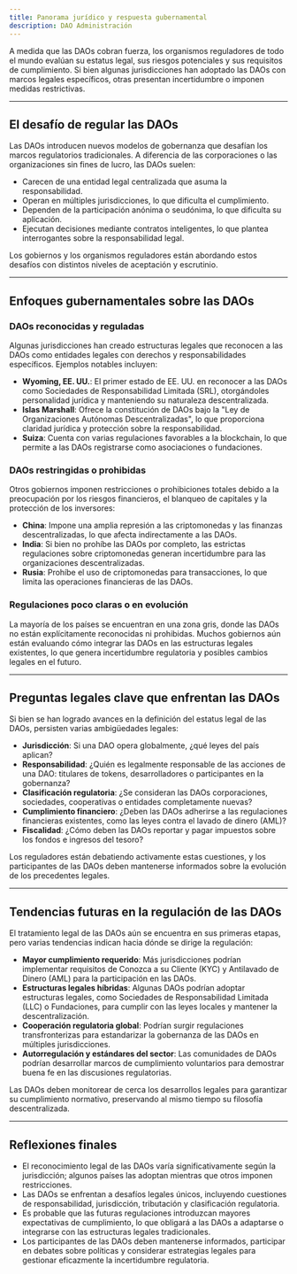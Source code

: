 ```yaml
---
title: Panorama jurídico y respuesta gubernamental
description: DAO Administración
---
```


A medida que las DAOs cobran fuerza, los organismos reguladores de todo el mundo evalúan su estatus legal, sus riesgos potenciales y sus requisitos de cumplimiento. Si bien algunas jurisdicciones han adoptado las DAOs con marcos legales específicos, otras presentan incertidumbre o imponen medidas restrictivas.

---

## **El desafío de regular las DAOs**

Las DAOs introducen nuevos modelos de gobernanza que desafían los marcos regulatorios tradicionales. A diferencia de las corporaciones o las organizaciones sin fines de lucro, las DAOs suelen:

- Carecen de una entidad legal centralizada que asuma la responsabilidad.
- Operan en múltiples jurisdicciones, lo que dificulta el cumplimiento.
- Dependen de la participación anónima o seudónima, lo que dificulta su aplicación.
- Ejecutan decisiones mediante contratos inteligentes, lo que plantea interrogantes sobre la responsabilidad legal.

Los gobiernos y los organismos reguladores están abordando estos desafíos con distintos niveles de aceptación y escrutinio.

---

## **Enfoques gubernamentales sobre las DAOs**

### **DAOs reconocidas y reguladas**
Algunas jurisdicciones han creado estructuras legales que reconocen a las DAOs como entidades legales con derechos y responsabilidades específicos. Ejemplos notables incluyen:

- **Wyoming, EE. UU.**: El primer estado de EE. UU. en reconocer a las DAOs como Sociedades de Responsabilidad Limitada (SRL), otorgándoles personalidad jurídica y manteniendo su naturaleza descentralizada.
- **Islas Marshall**: Ofrece la constitución de DAOs bajo la "Ley de Organizaciones Autónomas Descentralizadas", lo que proporciona claridad jurídica y protección sobre la responsabilidad.
- **Suiza**: Cuenta con varias regulaciones favorables a la blockchain, lo que permite a las DAOs registrarse como asociaciones o fundaciones.

### **DAOs restringidas o prohibidas**
Otros gobiernos imponen restricciones o prohibiciones totales debido a la preocupación por los riesgos financieros, el blanqueo de capitales y la protección de los inversores:

- **China**: Impone una amplia represión a las criptomonedas y las finanzas descentralizadas, lo que afecta indirectamente a las DAOs.
- **India**: Si bien no prohíbe las DAOs por completo, las estrictas regulaciones sobre criptomonedas generan incertidumbre para las organizaciones descentralizadas.
- **Rusia**: Prohíbe el uso de criptomonedas para transacciones, lo que limita las operaciones financieras de las DAOs.

### **Regulaciones poco claras o en evolución**
La mayoría de los países se encuentran en una zona gris, donde las DAOs no están explícitamente reconocidas ni prohibidas. Muchos gobiernos aún están evaluando cómo integrar las DAOs en las estructuras legales existentes, lo que genera incertidumbre regulatoria y posibles cambios legales en el futuro.

---

## **Preguntas legales clave que enfrentan las DAOs**

Si bien se han logrado avances en la definición del estatus legal de las DAOs, persisten varias ambigüedades legales:

- **Jurisdicción**: Si una DAO opera globalmente, ¿qué leyes del país aplican?
- **Responsabilidad**: ¿Quién es legalmente responsable de las acciones de una DAO: titulares de tokens, desarrolladores o participantes en la gobernanza?
- **Clasificación regulatoria**: ¿Se consideran las DAOs corporaciones, sociedades, cooperativas o entidades completamente nuevas?
- **Cumplimiento financiero**: ¿Deben las DAOs adherirse a las regulaciones financieras existentes, como las leyes contra el lavado de dinero (AML)?
- **Fiscalidad**: ¿Cómo deben las DAOs reportar y pagar impuestos sobre los fondos e ingresos del tesoro?

Los reguladores están debatiendo activamente estas cuestiones, y los participantes de las DAOs deben mantenerse informados sobre la evolución de los precedentes legales.

---

## **Tendencias futuras en la regulación de las DAOs**

El tratamiento legal de las DAOs aún se encuentra en sus primeras etapas, pero varias tendencias indican hacia dónde se dirige la regulación:

- **Mayor cumplimiento requerido**: Más jurisdicciones podrían implementar requisitos de Conozca a su Cliente (KYC) y Antilavado de Dinero (AML) para la participación en las DAOs.
- **Estructuras legales híbridas**: Algunas DAOs podrían adoptar estructuras legales, como Sociedades de Responsabilidad Limitada (LLC) o Fundaciones, para cumplir con las leyes locales y mantener la descentralización.
- **Cooperación regulatoria global**: Podrían surgir regulaciones transfronterizas para estandarizar la gobernanza de las DAOs en múltiples jurisdicciones.
- **Autorregulación y estándares del sector**: Las comunidades de DAOs podrían desarrollar marcos de cumplimiento voluntarios para demostrar buena fe en las discusiones regulatorias.

Las DAOs deben monitorear de cerca los desarrollos legales para garantizar su cumplimiento normativo, preservando al mismo tiempo su filosofía descentralizada.

---

## **Reflexiones finales**

- El reconocimiento legal de las DAOs varía significativamente según la jurisdicción; algunos países las adoptan mientras que otros imponen restricciones.
- Las DAOs se enfrentan a desafíos legales únicos, incluyendo cuestiones de responsabilidad, jurisdicción, tributación y clasificación regulatoria.
- Es probable que las futuras regulaciones introduzcan mayores expectativas de cumplimiento, lo que obligará a las DAOs a adaptarse o integrarse con las estructuras legales tradicionales.
- Los participantes de las DAOs deben mantenerse informados, participar en debates sobre políticas y considerar estrategias legales para gestionar eficazmente la incertidumbre regulatoria.